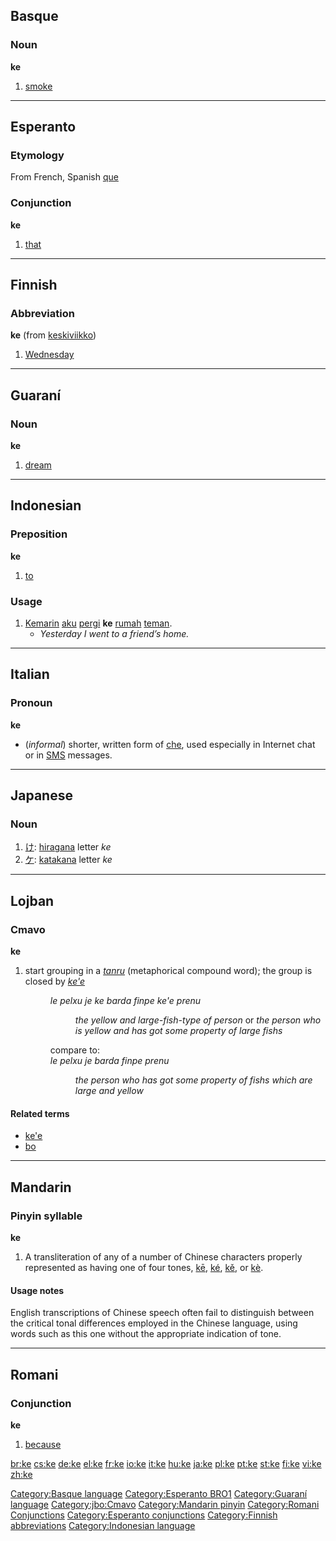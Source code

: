 {{see|kē|ké|kě|kè}}
==Basque==
===Noun===
'''ke'''

# [[smoke]]

[[Category:Basque language]]

----

==Esperanto==
===Etymology===
From French, Spanish [[que]]
===Conjunction===
'''ke'''

#[[that]]
[[Category:Esperanto BRO1]]

----

==Finnish==

===Abbreviation===
'''ke''' (from [[keskiviikko]])

#[[Wednesday]]

----

==Guaraní==
===Noun===
'''ke'''

# [[dream]]

[[Category:Guaraní language]]

----

==Indonesian==

===Preposition===
'''ke'''

#[[to]]

===Usage===
#[[kemarin|Kemarin]] [[aku]] [[pergi]] '''ke''' [[rumah]] [[teman]].
#*''Yesterday I went to a friend’s home.''


----

==Italian==
===Pronoun===
'''ke'''
*(''informal'') shorter, written form of [[che]], used especially in Internet chat or in [[SMS]] messages.

----

==Japanese==
===Noun===
{{ja-noun|r|hira=け}}

# [[け]]: [[hiragana]] letter ''ke''
# [[ケ]]: [[katakana]] letter ''ke''

----

==Lojban==
===Cmavo===
'''ke'''
# start grouping in a ''[[tanru]]'' (metaphorical compound word); the group is closed by ''[[ke'e]]''
#:''le pelxu je ke barda finpe ke'e prenu''
#::''the yellow and large-fish-type of person'' or ''the person who is yellow and has got some property of large fishs''
#:compare to:
#:''le pelxu je barda finpe prenu''
#::''the person who has got some property of fishs which are large and yellow''

====Related terms====
* [[ke'e#Lojban|ke'e]]
* [[bo#Lojban|bo]]

[[Category:jbo:Cmavo]]

----

==Mandarin==
===Pinyin syllable===
'''ke'''
# A transliteration of any of a number of Chinese characters properly represented as having one of four tones, [[kē]], [[ké]], [[kě]], or [[kè]].

====Usage notes====
English transcriptions of Chinese speech often fail to distinguish between the critical tonal differences employed in the Chinese language, using words such as this one without the appropriate indication of tone.

[[Category:Mandarin pinyin]]

----

==Romani==

===Conjunction===
'''ke'''

# [[because]]

[[Category:Romani Conjunctions]]

[[Category:Esperanto conjunctions]]
[[Category:Finnish abbreviations]]
[[Category:Indonesian language]]

[[br:ke]]
[[cs:ke]]
[[de:ke]]
[[el:ke]]
[[fr:ke]]
[[io:ke]]
[[it:ke]]
[[hu:ke]]
[[ja:ke]]
[[pl:ke]]
[[pt:ke]]
[[st:ke]]
[[fi:ke]]
[[vi:ke]]
[[zh:ke]]